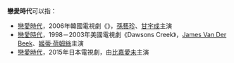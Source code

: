 {{noteTA
|1=zh-hans:姬蒂·荷姆丝;zh-hant:姬蒂·荷姆絲;zh-cn:凯蒂·霍姆斯;zh-tw:凱蒂·荷姆斯;zh-hk:姬蒂·荷姆絲;zh-mo:姬蒂·荷姆絲;
}}

'''戀愛時代'''可以指：
*[[戀愛時代_(韓國電視劇)|戀愛時代]]，2006年韓國電視劇《{{lang|ko|연애시대}}》，[[孫藝珍|孫藝珍]]、[[甘宇成|甘宇成]]主演
*[[戀愛時代_(美國電視劇)|戀愛時代]]，1998－2003年美國電視劇《Dawsons Creek》，[[James_Van_Der_Beek|James Van Der Beek]]、[[姬蒂·荷姆絲|姬蒂·荷姆絲]]主演
*[[戀愛時代_(日本電視劇)|戀愛時代]]，2015年日本電視劇，由[[比嘉愛未|比嘉愛未]]主演
{{disambig|cat=四字作品消歧義}}